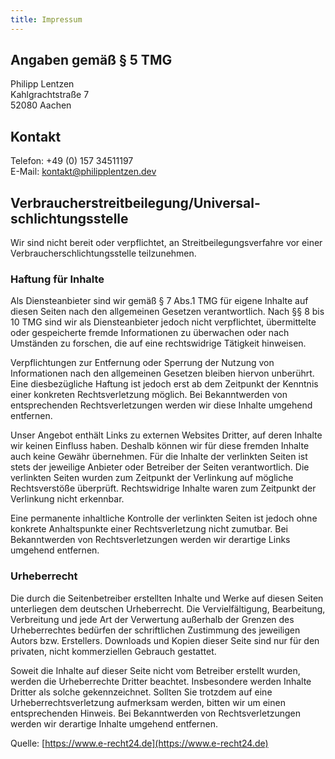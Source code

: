 ```yaml
---
title: Impressum
---
```


## Angaben gem&auml;&szlig; &sect; 5 TMG

Philipp Lentzen \
Kahlgrachtstraße 7 \
52080 Aachen

## Kontakt

Telefon: +49 (0) 157 34511197 \
E-Mail: [kontakt@philipplentzen.dev](mailto:kontakt@philipplentzen.dev)

## Verbraucher&shy;streit&shy;beilegung/Universal&shy;schlichtungs&shy;stelle

Wir sind nicht bereit oder verpflichtet, an Streitbeilegungsverfahre vor einer Verbraucherschlichtungsstelle teilzunehmen.

### Haftung f&uuml;r Inhalte

Als Diensteanbieter sind wir gem&auml;&szlig; &sect; 7 Abs.1 TMG f&uuml;r
eigene Inhalte auf diesen Seiten nach den allgemeinen Gesetzen verantwortlich.
Nach &sect;&sect; 8 bis 10 TMG sind wir als Diensteanbieter jedoch nicht
verpflichtet, &uuml;bermittelte oder gespeicherte fremde Informationen zu
&uuml;berwachen oder nach Umst&auml;nden zu forschen, die auf eine rechtswidrige
T&auml;tigkeit hinweisen.

Verpflichtungen zur Entfernung oder Sperrung der Nutzung von
Informationen nach den allgemeinen Gesetzen bleiben hiervon
unber&uuml;hrt. Eine diesbez&uuml;gliche Haftung ist jedoch erst ab dem
Zeitpunkt der Kenntnis einer konkreten Rechtsverletzung m&ouml;glich.
Bei Bekanntwerden von entsprechenden Rechtsverletzungen werden wir diese
Inhalte umgehend entfernen.

Unser Angebot enth&auml;lt Links zu externen Websites Dritter, auf deren
Inhalte wir keinen Einfluss haben. Deshalb k&ouml;nnen wir f&uuml;r
diese fremden Inhalte auch keine Gew&auml;hr &uuml;bernehmen. F&uuml;r
die Inhalte der verlinkten Seiten ist stets der jeweilige Anbieter oder
Betreiber der Seiten verantwortlich. Die verlinkten Seiten wurden zum
Zeitpunkt der Verlinkung auf m&ouml;gliche Rechtsverst&ouml;&szlig;e
&uuml;berpr&uuml;ft. Rechtswidrige Inhalte waren zum Zeitpunkt der
Verlinkung nicht erkennbar.

Eine permanente inhaltliche Kontrolle der verlinkten Seiten ist jedoch
ohne konkrete Anhaltspunkte einer Rechtsverletzung nicht zumutbar. Bei
Bekanntwerden von Rechtsverletzungen werden wir derartige Links umgehend
entfernen.

### Urheberrecht

Die durch die Seitenbetreiber erstellten Inhalte und Werke auf diesen
Seiten unterliegen dem deutschen Urheberrecht. Die
Vervielf&auml;ltigung, Bearbeitung, Verbreitung und jede Art der
Verwertung au&szlig;erhalb der Grenzen des Urheberrechtes bed&uuml;rfen
der schriftlichen Zustimmung des jeweiligen Autors bzw. Erstellers.
Downloads und Kopien dieser Seite sind nur f&uuml;r den privaten, nicht
kommerziellen Gebrauch gestattet.

Soweit die Inhalte auf dieser Seite nicht vom Betreiber erstellt wurden,
werden die Urheberrechte Dritter beachtet. Insbesondere werden Inhalte
Dritter als solche gekennzeichnet. Sollten Sie trotzdem auf eine
Urheberrechtsverletzung aufmerksam werden, bitten wir um einen
entsprechenden Hinweis. Bei Bekanntwerden von Rechtsverletzungen werden
wir derartige Inhalte umgehend entfernen.

Quelle: [https://www.e-recht24.de](https://www.e-recht24.de)
